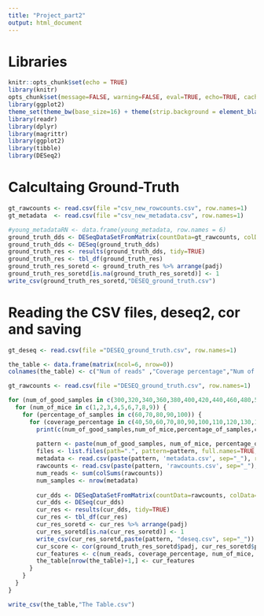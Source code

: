 ---
title: "Project_part2"
output: html_document
---

############################
# Libraries #
############################

```{r setup, include=FALSE}
knitr::opts_chunk$set(echo = TRUE)
library(knitr)
opts_chunk$set(message=FALSE, warning=FALSE, eval=TRUE, echo=TRUE, cache=TRUE)
library(ggplot2)
theme_set(theme_bw(base_size=16) + theme(strip.background = element_blank()))
library(readr)
library(dplyr)
library(magrittr)
library(ggplot2)
library(tibble)
library(DESeq2)
```

############################
# Calcultaing Ground-Truth #
############################

```{r pressure, echo=FALSE}

gt_rawcounts <- read.csv(file ="csv_new_rowcounts.csv", row.names=1)
gt_metadata  <- read.csv(file ="csv_new_metadata.csv", row.names=1)

#young_metadataRN <- data.frame(young_metadata, row.names = 6)
ground_truth_dds <- DESeqDataSetFromMatrix(countData=gt_rawcounts, colData=gt_metadata, design=~Stimulus)
ground_truth_dds <- DESeq(ground_truth_dds)
ground_truth_res <- results(ground_truth_dds, tidy=TRUE)
ground_truth_res <- tbl_df(ground_truth_res)
ground_truth_res_soretd <- ground_truth_res %>% arrange(padj)
ground_truth_res_soretd[is.na(ground_truth_res_soretd)] <- 1
write_csv(ground_truth_res_soretd,"DESEQ_ground_truth.csv")


```

#################################################
# Reading the CSV files, deseq2, cor and saving #
#################################################

```{r pressure, echo=FALSE}

gt_deseq <- read.csv(file ="DESEQ_ground_truth.csv", row.names=1)

the_table <- data.frame(matrix(ncol=6, nrow=0))
colnames(the_table) <- c("Num of reads" ,"Coverage percentage","Num of mice", "Num of samples", "Samples-mice ratio", "Score")

gt_rawcounts <- read.csv(file ="DESEQ_ground_truth.csv", row.names=1)

for (num_of_good_samples in c(300,320,340,360,380,400,420,440,460,480,500,520)){
  for (num_of_mice in c(1,2,3,4,5,6,7,8,9)) {
    for (percentage_of_samples in c(60,70,80,90,100)) {
      for (coverage_percentage in c(40,50,60,70,80,90,100,110,120,130,140)) {
        print(c(num_of_good_samples,num_of_mice,percentage_of_samples,coverage_percentage))
        
        pattern <- paste(num_of_good_samples, num_of_mice, percentage_of_samples, coverage_percentage, sep="_")
        files <- list.files(path=".", pattern=pattern, full.names=TRUE, recursive=FALSE)
        metadata <- read.csv(paste(pattern, 'metadata.csv', sep="_"), row.names=1)
        rawcounts <- read.csv(paste(pattern, 'rawcounts.csv', sep="_"), row.names=1)        
        num_reads <- sum(colSums(rawcounts))
        num_samples <- nrow(metadata)
        
        cur_dds <- DESeqDataSetFromMatrix(countData=rawcounts, colData=metadata, design=~Stimulus)
        cur_dds <- DESeq(cur_dds)
        cur_res <- results(cur_dds, tidy=TRUE)
        cur_res <- tbl_df(cur_res)
        cur_res_soretd <- cur_res %>% arrange(padj)
        cur_res_soretd[is.na(cur_res_soretd)] <- 1
        write_csv(cur_res_soretd,paste(pattern, "deseq.csv", sep="_"))
        cur_score <- cor(ground_truth_res_soretd$padj, cur_res_soretd$padj)
        cur_features <- c(num_reads, coverage_percentage, num_of_mice, num_samples, num_samples/num_of_mice, cur_score)
        the_table[nrow(the_table)+1,] <- cur_features
      }
    }
  }
}

write_csv(the_table,"The Table.csv")

```

